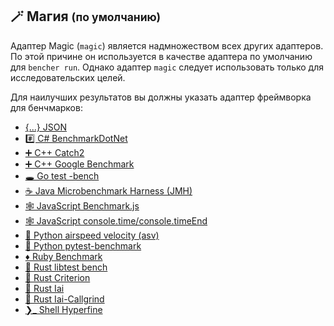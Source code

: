 ## 🪄 Магия <small>(по умолчанию)</small>

Адаптер Magic (`magic`) является надмножеством всех других адаптеров.
По этой причине он используется в качестве адаптера по умолчанию для `bencher run`.
Однако адаптер `magic` следует использовать только для исследовательских целей.

Для наилучших результатов вы должны указать адаптер фреймворка для бенчмарков:

- [\{...\} JSON](#-json)
- [#️⃣ C# BenchmarkDotNet](#%EF%B8%8F%E2%83%A3-c-dotnet)
- [➕ C++ Catch2](#-c-catch2)
- [➕ C++ Google Benchmark](#-c-google)
- [🕳 Go test -bench](#-go-bench)
- [☕️ Java Microbenchmark Harness (JMH)](#%EF%B8%8F-java-jmh)
- [🕸 JavaScript Benchmark.js](#-javascript-benchmark)
- [🕸 JavaScript console.time/console.timeEnd](#-javascript-time)
- [🐍 Python airspeed velocity (asv)](#-python-asv)
- [🐍 Python pytest-benchmark](#-python-pytest)
- [♦️ Ruby Benchmark](#%EF%B8%8F-ruby-benchmark)
- [🦀 Rust libtest bench](#-rust-bench)
- [🦀 Rust Criterion](#-rust-criterion)
- [🦀 Rust Iai](#-rust-iai)
- [🦀 Rust Iai-Callgrind](#-rust-iai-callgrind)
- [❯_ Shell Hyperfine](#_%EF%B8%8F-shell-hyperfine)